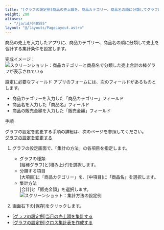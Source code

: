 ```yaml
---
title: "[グラフの設定例]商品の売上額を、商品カテゴリー、商品名の順に分類してグラフにする"
weight: 200
aliases:
  - "/ja/id/040585"
layout: "@/layouts/PageLayout.astro"
---
```




商品の売上を入力したアプリに、商品カテゴリー、商品名の順に分類して売上を合計する集計条件を設定します。

完成イメージ：
<Img src="/k/kintone/img-ja/graph_sample_img02.png" alt="スクリーンショット：商品カテゴリーと商品名で分類した売上合計の棒グラフが表示されている" />

<Heading id="report_example2_30">設定に必要なフィールド</Heading>
アプリのフォームには、次のフィールドがあるものとします。

* 商品カテゴリーを入力した「商品カテゴリー」フィールド
* 商品名を入力した「商品名」フィールド
* 商品の販売金額を入力した「販売金額」フィールド

<Heading id="report_example2_10">手順</Heading>
<Note>

グラフの設定を変更する手順の詳細は、次のページを参照してください。  
[グラフの設定を変更する](/k/ja/id/040580.html#report_edit_report_10)


</Note>

1. グラフの設定画面で、「集計の方法」の各項目を指定します。

    * グラフの種類  
      [縦棒グラフ]と[積み上げ]を選択します。
    * 分類する項目  
      [大項目]に「商品カテゴリー」を、[中項目]に「商品名」を選択します。
    * 集計方法  
      [合計]と「販売金額」を選択します。
      <Img src="/k/kintone/img-ja/report_example2_img1.png" alt="スクリーンショット：集計方法の設定例" />

1. 画面右下の[保存]をクリックします。

<Reference>

* [[グラフの設定例]当月の売上額を集計する](/k/ja/id/040584.html)
* [[グラフの設定例]クロス集計表を作成する](/k/ja/id/040763.html)


</Reference>
